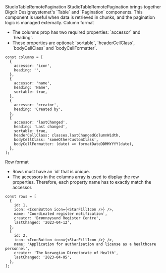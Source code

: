 
<Meta of={StudioTableRemotePaginationStories} />

<Heading level={1} size='small'>
  StudioTableRemotePagination
</Heading>
<Paragraph>
  StudioTableRemotePagination brings together Digdir Designsystemet's `Table` and `Pagination`
  components. This component is useful when data is retrieved in chunks, and the pagination logic is
  managed externally.
</Paragraph>

<Canvas of={StudioTableRemotePaginationStories.Preview} />

<Heading level={2} size='xsmall'>
  Column format
</Heading>
<ul>
  <li>The columns prop has two required properties: `accessor` and `heading`.</li>
  <li>
    These properties are optional: `sortable`, `headerCellClass`, `bodyCellClass` and
    `bodyCellFormatter`.
  </li>
</ul>

```tsx
const columns = [
  {
    accessor: 'icon',
    heading: '',
  },
  {
    accessor: 'name',
    heading: 'Name',
    sortable: true,
  },
  {
    accessor: 'creator',
    heading: 'Created by',
  },
  {
    accessor: 'lastChanged',
    heading: 'Last changed',
    sortable: true,
    headerCellClass: classes.lastChangedColumnWidth,
    bodyCellClass: 'someOtherCustomClass',
    bodyCellFormatter: (date) => formatDateDDMMYYYY(date),
  },
];
```

<Heading level={2} size='xsmall'>
  Row format
</Heading>
<ul>
  <li>Rows must have an `id` that is unique.</li>
  <li>
    The accessors in the columns array is used to display the row properties. Therefore, each
    property name has to exactly match the accessor.
  </li>
</ul>

```tsx
const rows = [
  {
    id: 1,
    icon: <IconButton icon={<StarFillIcon />} />,
    name: 'Coordinated register notification',
    creator: 'Brønnøysund Register Centre',
    lastChanged: '2023-04-12',
  },
  {
    id: 2,
    icon: <IconButton icon={<StarFillIcon />} />,
    name: 'Application for authorisation and license as a healthcare personnel',
    creator: 'The Norwegian Directorate of Health',
    lastChanged: '2023-04-05',
  },
];
```
